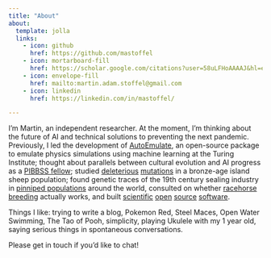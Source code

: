 ```yaml
---
title: "About"
about:
  template: jolla
  links:
    - icon: github
      href: https://github.com/mastoffel
    - icon: mortarboard-fill
      href: https://scholar.google.com/citations?user=58uLFHoAAAAJ&hl=en&oi=ao
    - icon: envelope-fill
      href: mailto:martin.adam.stoffel@gmail.com
    - icon: linkedin
      href: https://linkedin.com/in/mastoffel/

---
```


I'm Martin, an independent researcher. At the moment, I'm thinking about the future of AI and technical solutions to preventing the next pandemic. Previously, I led the development of [AutoEmulate](https://github.com/alan-turing-institute/autoemulate), an open-source package to emulate physics simulations using machine learning at the Turing Institute; thought about parallels between cultural evolution and AI progress as a [PIBBSS fellow](https://pibbss.ai/); studied [deleterious](https://www.nature.com/articles/s41467-021-23222-9) [mutations](https://academic.oup.com/evlett/article/5/3/187/6697630) in a bronze-age island sheep population; found genetic traces of the 19th century sealing industry in [pinniped populations](https://www.nature.com/articles/s41467-018-06695-z) around the world, consulted on whether [racehorse breeding](https://scholar.google.com/citations?view_op=view_citation&hl=en&user=58uLFHoAAAAJ&sortby=pubdate&citation_for_view=58uLFHoAAAAJ:bEWYMUwI8FkC) actually works, and built [scientific](https://besjournals.onlinelibrary.wiley.com/doi/full/10.1111/2041-210X.12797) [open](https://journals.plos.org/plosone/article?id=10.1371/journal.pone.0198311) [source](https://peerj.com/articles/11414/) [software](https://besjournals.onlinelibrary.wiley.com/doi/full/10.1111/2041-210X.12588).

Things I like: trying to write a blog, Pokemon Red, Steel Maces, Open Water Swimming, The Tao of Pooh, simplicity, playing Ukulele with my 1 year old, saying serious things in spontaneous conversations. 


Please get in touch if you'd like to chat!
